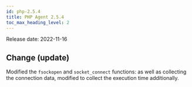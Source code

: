 ```yaml
---
id: php-2.5.4
title: PHP Agent 2.5.4
toc_max_heading_level: 2
---
```



Release date: 2022-11-16

## Change (update)

Modified the `fsockopen` and `socket_connect` functions: as well as collecting the connection data, modified to collect the execution time additionally.
